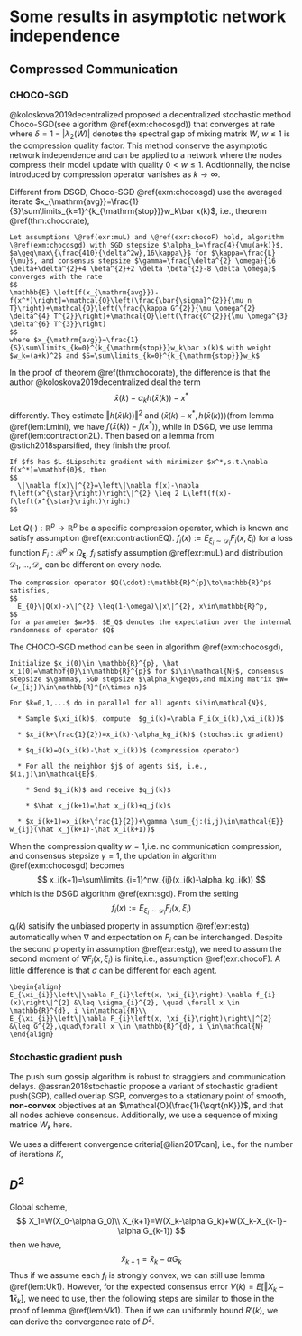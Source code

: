 # Some results in asymptotic network independence{#sec:referasymnt}

## Compressed Communication

### CHOCO-SGD

@koloskova2019decentralized proposed a decentralized stochastic method Choco-SGD(see algorithm \@ref(exm:chocosgd)) that converges at rate 
\begin{equation}
\mathcal{O}(\frac{1}{nk}+\frac{1}{(\delta^2w^k)^2})
\end{equation} 
where $\delta=1-|\lambda_2(W)|$ denotes the spectral gap of mixing matrix $W$, $w\leq1$ is the compression quality factor. This method conserve the asymptotic network independence and can be applied to a network where the nodes compress their model update with quality $0<w\leq1$. Addtionnally, the noise introduced by compression operator vanishes as $k\to\infty$. 

Different from DSGD, Choco-SGD \@ref(exm:chocosgd) use the averaged iterate $x_{\mathrm{avg}}=\frac{1}{S}\sum\limits_{k=1}^{k_{\mathrm{stop}}}w_k\bar x(k)$, i.e., theorem \@ref(thm:chocorate),

```theorem
Let assumptions \@ref(exr:muL) and \@ref(exr:chocoF) hold, algorithm \@ref(exm:chocosgd) with SGD stepsize $\alpha_k=\frac{4}{\mu(a+k)}$, $a\geq\max\{\frac{410}{\delta^2w},16\kappa\}$ for $\kappa=\frac{L}{\mu}$, and consensus stepsize $\gamma=\frac{\delta^{2} \omega}{16 \delta+\delta^{2}+4 \beta^{2}+2 \delta \beta^{2}-8 \delta \omega}$ converges with the rate 
$$
\mathbb{E} \left[f(x_{\mathrm{avg}})-f(x^*)\right]=\mathcal{O}\left(\frac{\bar{\sigma}^{2}}{\mu n T}\right)+\mathcal{O}\left(\frac{\kappa G^{2}}{\mu \omega^{2} \delta^{4} T^{2}}\right)+\mathcal{O}\left(\frac{G^{2}}{\mu \omega^{3} \delta^{6} T^{3}}\right)
$$
where $x_{\mathrm{avg}}=\frac{1}{S}\sum\limits_{k=0}^{k_{\mathrm{stop}}}w_k\bar x(k)$ with weight $w_k=(a+k)^2$ and $S=\sum\limits_{k=0}^{k_{\mathrm{stop}}}w_k$
```

In the proof of theorem \@ref(thm:chocorate), the difference is that the author @koloskova2019decentralized deal the term 
$$
\bar x(k)-\alpha_k h(\bar x(k))-x^* 
$$
differently. They estimate $\Vert h(\bar x(k))\Vert^2$ and $\langle\bar x(k)-x^*,h(\bar x(k))\rangle$(from lemma \@ref(lem:Lmini), we have $f(\bar x(k))-f(x^*)$), while in DSGD, we use lemma \@ref(lem:contraction2L). Then based on a lemma from @stich2018sparsified, they finish the proof.

```lemma
If $f$ has $L-$Lipschitz gradient with minimizer $x^*,s.t.\nabla f(x^*)=\mathbf{0}$, then 
$$
  \|\nabla f(x)\|^{2}=\left\|\nabla f(x)-\nabla f\left(x^{\star}\right)\right\|^{2} \leq 2 L\left(f(x)-f\left(x^{\star}\right)\right)
$$
```

Let $Q(\cdot):\mathbb{R}^{p}\to\mathbb{R}^p$ be a specific compression operator, which is known and satisfy assumption \@ref(exr:contractionEQ). $f_i(x):=E_{\xi_i\sim\mathcal{D}_i} F_i(x,\xi_i)$ for a loss function $F_i:\mathcal{R}^p\times \Omega_\boldsymbol\xi$, $f_i$ satisfy assumption \@ref(exr:muL) and distribution $\mathcal{D_1},...,\mathcal{D_n}$ can be different on every node.

```exercise
The compression operator $Q(\cdot):\mathbb{R}^{p}\to\mathbb{R}^p$ satisfies, 
$$
  E_{Q}\|Q(x)-x\|^{2} \leq(1-\omega)\|x\|^{2}, x\in\mathbb{R}^p,
$$
for a parameter $w>0$. $E_Q$ denotes the expectation over the internal randomness of operator $Q$
```

The CHOCO-SGD method can be seen in algorithm \@ref(exm:chocosgd),
```example
Initialize $x_i(0)\in \mathbb{R}^{p}, \hat x_i(0)=\mathbf{0}\in\mathbb{R}^{p}$ for $i\in\mathcal{N}$, consensus stepsize $\gamma$, SGD stepsize $\alpha_k\geq0$,and mixing matrix $W=(w_{ij})\in\mathbb{R}^{n\times n}$

For $k=0,1,...$ do in parallel for all agents $i\in\mathcal{N}$,

  * Sample $\xi_i(k)$, compute  $g_i(k)=\nabla F_i(x_i(k),\xi_i(k))$
  
  * $x_i(k+\frac{1}{2})=x_i(k)-\alpha_kg_i(k)$ (stochastic gradient)

  * $q_i(k)=Q(x_i(k)-\hat x_i(k))$ (compression operator)

  * For all the neighbor $j$ of agents $i$, i.e., $(i,j)\in\mathcal{E}$,

    * Send $q_i(k)$ and receive $q_j(k)$
  
    * $\hat x_j(k+1)=\hat x_j(k)+q_j(k)$
  
  * $x_i(k+1)=x_i(k+\frac{1}{2})+\gamma \sum_{j:(i,j)\in\mathcal{E}} w_{ij}(\hat x_j(k+1)-\hat x_i(k+1))$

```


When the compression quality $w=1$,i.e. no communication compression, and consensus stepsize $\gamma=1$, the updation in algorithm \@ref(exm:chocosgd) becomes 
$$
x_i(k+1)=\sum\limits_{i=1}^nw_{ij}(x_i(k)-\alpha_kg_i(k))
$$
which is the DSGD algorithm \@ref(exm:sgd). From the setting 
$$f_i(x):=E_{\xi_i\sim\mathcal{D}_i} F_i(x,\xi_i)$$
$g_i(k)$ satisify the unbiased property in assumption \@ref(exr:estg) automatically when $\nabla$ and expectation on $F_i$ can be interchanged. Despite the second property in assumption \@ref(exr:estg), we need to assum the second moment of $\nabla F_i(x,\xi_i)$ is finite,i.e., assumption \@ref(exr:chocoF). A little difference is that $\sigma$ can be different for each agent.

```exercise
\begin{align}
E_{\xi_{i}}\left\|\nabla F_{i}\left(x, \xi_{i}\right)-\nabla f_{i}(x)\right\|^{2} &\leq \sigma_{i}^{2}, \quad \forall x \in \mathbb{R}^{d}, i \in\mathcal{N}\\
E_{\xi_{i}}\left\|\nabla F_{i}\left(x, \xi_{i}\right)\right\|^{2} &\leq G^{2},\quad\forall x \in \mathbb{R}^{d}, i \in\mathcal{N}
\end{align}

```

### Stochastic gradient push

The push sum gossip algorithm is robust to stragglers and communication delays. @assran2018stochastic propose a variant of stochastic gradient push(SGP), called overlap SGP, converges to a stationary point of smooth, **non-convex** objectives at an $\mathcal{O}(\frac{1}{\sqrt{nK}})$, and that all nodes achieve consensus. Additionally, we use a sequence of mixing matrice $W_k$ here.

We uses a different convergence criteria[@lian2017can], i.e., for the number of iterations $K$,
\begin{equation}
\frac{1}{K} \sum_{k=1}^{K} \mathbb{E}\left\|\nabla f\left(\bar{{x}}(k)\right)\right\|^{2} \leq \varepsilon, \forall \varepsilon
(#eq:lian)
\end{equation}

## $D^2$

Global scheme, 
$$
X_1=W(X_0-\alpha G_0)\\
X_{k+1}=W(X_k-\alpha G_k)+W(X_k-X_{k-1}-\alpha G_{k-1})
$$
then we have, 
$$
\bar x_{k+1} = \bar x_k - \alpha G_k
$$
Thus if we assume each $f_i$ is strongly convex, we can still use lemma \@ref(lem:Uk1). However, for the expected consensus error $V(k)=E\left[\Vert X_{k}-\mathbf{1}\bar x_k\right]$, we need to use, 
\begin{align}
X_{k+1}-\mathbf{1}\bar x_{k+1}&=
W(2X_k-X_{k-1}-\alpha G_k+\alpha G_{k-1})-\mathbf{1}(\bar x_k-\alpha \bar g_k)\\
&=2(WX_{k}-\mathbf{1}\bar x_k)-\alpha (WG_k-\mathbf{1}\bar g_k)\\
&\quad -(WX_{k-1}-\mathbf{1}\bar x_{k-1}) +\alpha(WG_{k-1}-\bar g_{k-1})
(\#eq:d2Vk1)
\end{align}
then the following steps are similar to those in the proof of lemma \@ref(lem:Vk1). Then if we can uniformly bound $R'(k)$, we can derive the convergence rate of $D^2$.  